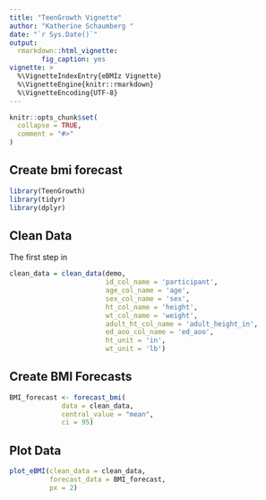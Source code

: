 ```yaml
---
title: "TeenGrowth Vignette"
author: "Katherine Schaumberg "
date: "`r Sys.Date()`"
output: 
  rmarkdown::html_vignette:
        fig_caption: yes
vignette: >
  %\VignetteIndexEntry{eBMIz Vignette}
  %\VignetteEngine{knitr::rmarkdown}
  %\VignetteEncoding{UTF-8}
---
```


```r
knitr::opts_chunk$set(
  collapse = TRUE,
  comment = "#>"
)
```

## Create bmi forecast

```r
library(TeenGrowth)
library(tidyr)
library(dplyr)
```

## Clean Data
The first step in

```r
clean_data = clean_data(demo,
                        id_col_name = 'participant', 
                        age_col_name = 'age',
                        sex_col_name = 'sex',
                        ht_col_name = 'height',
                        wt_col_name = 'weight',
                        adult_ht_col_name = 'adult_height_in', 
                        ed_aoo_col_name = 'ed_aoo', 
                        ht_unit = 'in', 
                        wt_unit = 'lb')
```

## Create BMI Forecasts
```r
BMI_forecast <- forecast_bmi(
             data = clean_data, 
             central_value = "mean",
             ci = 95)


```

## Plot Data
```r
plot_eBMI(clean_data = clean_data, 
          forecast_data = BMI_forecast, 
          px = 2)
```

